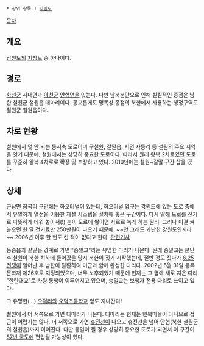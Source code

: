  * 상위 항목 : [[지방도]]

[[목차]]
== 개요 ==
[[강원도]]의 [[지방도]] 중 하나이다.

== 경로 ==
[[화천군]] 사내면과 [[이천군]] [[철원군(북한)|안협면]]을 잇는다. 다만 남북분단으로 인해 실질적인 종점은 남한 철원군 철원읍 대마리이다. 공교롭게도 명목상 종점의 북한에서 사용하는 행정구역도 철원군 철원읍이다.

== 차로 현황 ==
철원에서 몇 안 되는 동서축 도로이며 구철원, 갈말읍, 서면 자등리 등 철원의 주요 지역을 잇기 때문에, 철원에서는 상당히 중요한 도로이다. 따라서 원래 왕복 2차로였던 도로를 꾸준히 왕복 4차로로 확장 및 포장하고 있다. 2010년에는 철원~갈말 구간 삽을 떴다. 

== 상세 ==
근남면 잠곡리 구간에는 하오터널이 있는데, 하오터널 입구는 강원도에 있는 도로 중에서 유일하게 열선을 이용한 제설 시스템을 설치해 놓은 구간이다. 다시 말해 도로를 전기로 따뜻하게 데워 놓아서(!) 눈이 도로에 쌓이면 사르르 녹게 하는 원리. 그러나 이걸 켜 놓으면 한 달 전기료만 250만원이 나오기 때문에, ~~안 그래도 가난한 강원도인지라~~ 2006년 이후 한 번도 켠 적이 없다고 한다. [http://news.naver.com/main/read.nhn?mode=LSD&mid=sec&sid1=102&oid=087&aid=0000291498 관련기사]

동송읍과 갈말읍 경계로 가면 "승일교"라는 유명한 다리가 나온다. 원래 승일교는 분단 후 철원이 북한 치하에 들어갔을 당시 북한이 짓기 시작했는데, 절반 정도 짓다가 [[6.25 전쟁]]이 일어난 후 남한이 탈환하여 미군과 함께 완성한 다리다. 2002년 5월 31일 등록문화재 제26호로 지정되었으며, 너무 노후되었기 때문에 현재는 그 옆에 새로 지은 다리 "한탄대교"로 차량 통행이 이루어지고 있으며, 승일교는 보행자 전용 다리로 쓰이고 있다.

그 유명한(…) [[오덕]]리와 [http://local.daum.net/map/index.jsp?panoid=18552055&pan=334.0&tilt=3.5&zoom=1&map_type=TYPE_MAP&map_hybrid=false&map_attribute=ROADVIEW&q=%EC%98%A4%EB%8D%95%EC%B4%88%EB%93%B1%ED%95%99%EA%B5%90&urlX=550960&urlY=1312000&urlLevel=3 오덕초등학교] 앞도 지나간다! 

철원에서 더 서쪽으로 가면 대마리가 나온다. 대마리는 현재는 민북마을이 아니므로 접근이 어렵지는 않다. 더 서쪽으로 가면 [[휴전선]]이 나오고 휴전선을 넘어 안협(북한 철원군의 철원읍)까지 이어진다. 다만 통일이 될 경우 상당히 중요한 도로가 되면서 이 구간이 [[87번 국도]]에 편입될 가능성이 있다.
